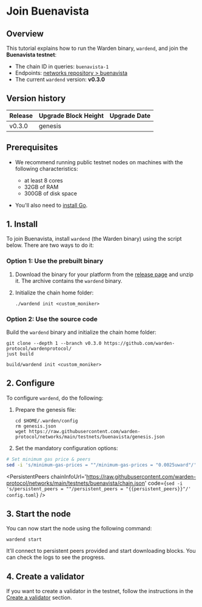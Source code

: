 ﻿---
sidebar_position: 2
---


# Join Buenavista

## Overview

This tutorial explains how to run the Warden binary, `wardend`, and join the **Buenavista testnet**:

- The chain ID in queries: `buenavista-1`
- Endpoints: [networks repository > buenavista](https://github.com/warden-protocol/networks/tree/main/testnets/buenavista)
- The current `wardend` version: **v0.3.0**

## Version history

| Release | Upgrade Block Height | Upgrade Date |
| ------- | -------------------- | ------------ |
| v0.3.0  | genesis              |              |

## Prerequisites

- We recommend running public testnet nodes on machines with the following characteristics:
    - at least 8 cores
    - 32GB of RAM
    - 300GB of disk space

- You'll also need to [install Go](https://golang.org/doc/install).

## 1. Install

To join Buenavista, install `wardend` (the Warden binary) using the script below. There are two ways to do it:

### Option 1: Use the prebuilt binary

1. Download the binary for your platform from the [release page](https://github.com/warden-protocol/wardenprotocol/releases/tag/v0.3.0) and unzip it. The archive contains the `wardend` binary.

2. Initialize the chain home folder:

    ```
    ./wardend init <custom_moniker>
    ```

### Option 2: Use the source code

Build the `wardend` binary and initialize the chain home folder:

```
git clone --depth 1 --branch v0.3.0 https://github.com/warden-protocol/wardenprotocol/
just build

build/wardend init <custom_moniker>
```

## 2. Configure

To configure `wardend`, do the following:

1. Prepare the genesis file:

    ```
    cd $HOME/.warden/config
    rm genesis.json
    wget https://raw.githubusercontent.com/warden-protocol/networks/main/testnets/buenavista/genesis.json
    ```

2. Set the mandatory configuration options:

```bash
# Set minimum gas price & peers
sed -i 's/minimum-gas-prices = ""/minimum-gas-prices = "0.0025uward"/' app.toml
```

<PersistentPeers
    chainInfoUrl='https://raw.githubusercontent.com/warden-protocol/networks/main/testnets/buenavista/chain.json'
    code={`sed -i 's/persistent_peers = ""/persistent_peers = "{{persistent_peers}}"/' config.toml`} />

<!--- To be confirmed
## (Recommended) Setup state sync

This step is optional.

To speed up the initial sync, you can use the state sync feature. This will
allow you to download the state at a specific height from a trusted node and
then only download the blocks after that from the network.

You'll need:
- a list of trusted RPC endpoints
- a trusted block height and its corresponding block hash

A list of RPC endpoints can be found in the [Warden networks
repository](https://github.com/warden-protocol/networks/blob/main/testnets/buenavista/rpc-nodes.txt).
For the rest of the instructions we'll use
`https://rpc.buenavista.wardenprotocol.org`.

From this RPC endpoint, you can get the trusted block height and hash using the
following command:

```bash
export SNAP_RPC_SERVERS="https://rpc.buenavista.wardenprotocol.org:443,https://rpc.buenavista.wardenprotocol.org:443"
export LATEST_HEIGHT=$(curl -s "https://rpc.buenavista.wardenprotocol.org/block" | jq -r .result.block.header.height)
export BLOCK_HEIGHT=$((LATEST_HEIGHT - 2000))
export TRUST_HASH=$(curl -s "https://rpc.buenavista.wardenprotocol.org/block?height=$BLOCK_HEIGHT" | jq -r .result.block_id.hash)
```

Check that all variables have been set correctly:

```bash
echo $LATEST_HEIGHT $BLOCK_HEIGHT $TRUST_HASH

# output should be similar to:
# 70694 68694 6AF4938885598EA10C0BD493D267EF363B067101B6F81D1210B27EBE0B32FA2A
```

Now you can add the state sync configuration to your `config.toml`:

```bash
sed -i.bak -E "s|^(enable[[:space:]]+=[[:space:]]+).*$|\1true| ; \
s|^(rpc_servers[[:space:]]+=[[:space:]]+).*$|\1\"$SNAP_RPC_SERVERS\"| ; \
s|^(trust_height[[:space:]]+=[[:space:]]+).*$|\1$BLOCK_HEIGHT| ; \
s|^(trust_hash[[:space:]]+=[[:space:]]+).*$|\1\"$TRUST_HASH\"|" $HOME/.warden/config/config.toml
```
--->

## 3. Start the node

You can now start the node using the following command:

```
wardend start
```

It'll connect to persistent peers provided and start downloading blocks. You can check the logs to see the progress.

## 4. Create a validator

If you want to create a validator in the testnet, follow the instructions in the [Create a validator](/operate-a-node/create-a-validator) section.

